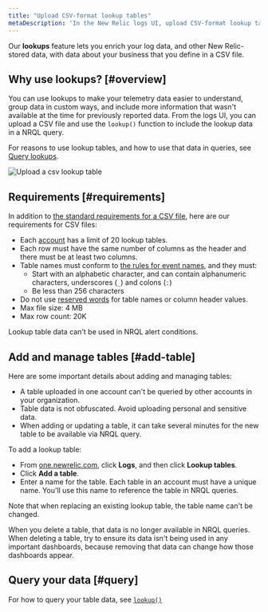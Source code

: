```yaml
---
title: "Upload CSV-format lookup tables"
metaDescription: 'In the New Relic logs UI, upload CSV-format lookup tables and use that data in combination with other New Relic data.'
---
```



Our **lookups** feature lets you enrich your log data, and other New Relic-stored data, with data about your business that you define in a CSV file. 

## Why use lookups? [#overview]

You can use lookups to make your telemetry data easier to understand, group data in custom ways, and include more information that wasn't available at the time for previously reported data. From the logs UI, you can upload a CSV file and use the `lookup()` function to include the lookup data in a NRQL query. 

For reasons to use lookup tables, and how to use that data in queries, see [Query lookups](/docs/query-your-data/nrql-new-relic-query-language/nrql-query-tutorials/lookups).

<img
  title="Upload a csv lookup table"
  alt="Upload a csv lookup table"
  src={logsLookupTableUi}
/>

## Requirements [#requirements]

 In addition to [the standard requirements for a CSV file](https://www.rfc-editor.org/rfc/rfc4180), here are our requirements for CSV files: 

* Each [account](/docs/accounts/accounts-billing/account-structure/new-relic-account-structure/#organization-accounts) has a limit of 20 lookup tables.
* Each row must have the same number of columns as the header and there must be at least two columns.
* Table names must conform to [the rules for event names](/docs/data-apis/ingest-apis/event-api/introduction-event-api/#limits), and they must:
  * Start with an alphabetic character, and can contain alphanumeric characters, underscores (`_`) and colons (`:`) 
  * Be less than 256 characters 
* Do not use [reserved words](/docs/data-apis/custom-data/custom-events/data-requirements-limits-custom-event-data/#reserved-words) for table names or column header values.
* Max file size: 4 MB
* Max row count: 20K

Lookup table data can't be used in NRQL alert conditions. 

## Add and manage tables [#add-table]

Here are some important details about adding and managing tables: 

* A table uploaded in one account can't be queried by other accounts in your organization. 
* Table data is not obfuscated. Avoid uploading personal and sensitive data.
* When adding or updating a table, it can take several minutes for the new table to be available via NRQL query. 

To add a lookup table: 

* From [one.newrelic.com](https://one.newrelic.com), click **Logs**, and then click **Lookup tables**. 
* Click **Add a table**.
* Enter a name for the table. Each table in an account must have a unique name. You'll use this name to reference the table in NRQL queries. 

Note that when replacing an existing lookup table, the table name can't be changed.

When you delete a table, that data is no longer available in NRQL queries. When deleting a table, try to ensure its data isn't being used in any important dashboards, because removing that data can change how those dashboards appear.

## Query your data [#query]

For how to query your table data, see [`lookup()`](????)


